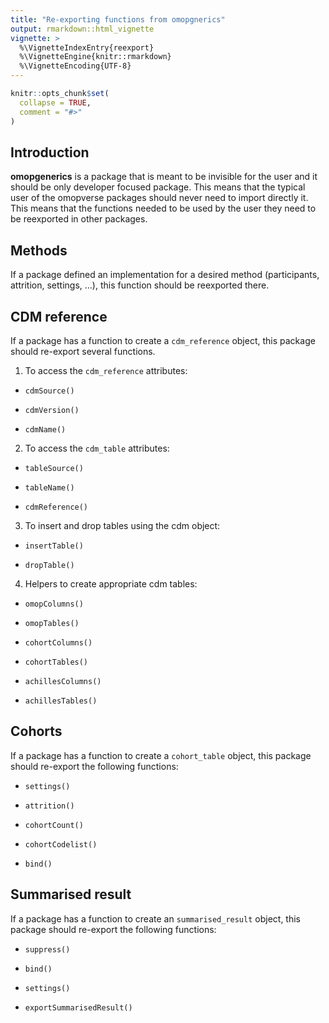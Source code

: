 ---
title: "Re-exporting functions from omopgnerics"
output: rmarkdown::html_vignette
vignette: >
  %\VignetteIndexEntry{reexport}
  %\VignetteEngine{knitr::rmarkdown}
  %\VignetteEncoding{UTF-8}
---

```{r, include = FALSE}
knitr::opts_chunk$set(
  collapse = TRUE,
  comment = "#>"
)
```

## Introduction

**omopgenerics** is a package that is meant to be invisible for the user and it should be only developer focused package. This means that the typical user of the omopverse packages should never need to import directly it. This means that the functions needed to be used by the user they need to be reexported in other packages.

## Methods

If a package defined an implementation for a desired method (participants, attrition, settings, ...), this function should be reexported there.

## CDM reference

If a package has a function to create a `cdm_reference` object, this package should re-export several functions.

1. To access the `cdm_reference` attributes:

- `cdmSource()`

- `cdmVersion()`

- `cdmName()`

2. To access the `cdm_table` attributes:

- `tableSource()`

- `tableName()`

- `cdmReference()`

3. To insert and drop tables using the cdm object:

- `insertTable()`

- `dropTable()`

4. Helpers to create appropriate cdm tables:

- `omopColumns()`

- `omopTables()`

- `cohortColumns()`

- `cohortTables()`

- `achillesColumns()`

- `achillesTables()`

## Cohorts

If a package has a function to create a `cohort_table` object, this package should re-export the following functions:

- `settings()`

- `attrition()`

- `cohortCount()`

- `cohortCodelist()`

- `bind()`

## Summarised result

If a package has a function to create an `summarised_result` object, this package should re-export the following functions:

- `suppress()`

- `bind()`

- `settings()`

- `exportSummarisedResult()`
